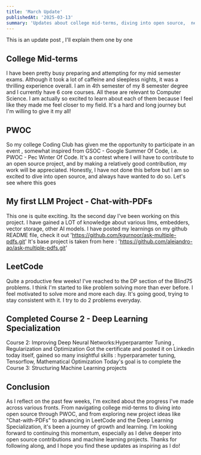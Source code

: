 ```yaml
---
title: 'March Update'
publishedAt: '2025-03-13'
summary: 'Updates about college mid-terms, diving into open source,  new project ideas, leetcode DP section started, currently on course 3 of deep learning'
---
```


This is an update post , I'll explain them one by one

## College Mid-terms
I have been pretty busy preparing and attempting for my mid semester exams. Although it took a lot of caffeine and sleepless nights, it was a thrilling experience overall.
I am in 4th semester of my 8 semester degree and I currently have 6 core courses. All these are relevant to Computer Science.
I am actually so excited to learn about each of them because I feel like they made me feel closer to my field. It's a hard and long journey but I'm willing to give it my all!

## PWOC 
So my college Coding Club has given me the opportunity to participate in an event , somewhat inspired from GSOC - Google Summer Of Code, i.e. PWOC - Pec Winter Of Code.
It's a contest where I will have to contribute to an open source project, and by making a relatively good contribution, my work will be appreciated.
Honestly, I have not done this before but I am so excited to dive into open source, and always have wanted to do so. Let's see where this goes

## My first LLM Project - Chat-with-PDFs
This one is quite exciting. Its the second day I've been working on this project. I have gained a LOT of knowledge about various llms, embedders, vector storage, other AI models. I have posted my learnings on my github README file, check it out 'https://github.com/kgurnoor/ask-multiple-pdfs.git'
It's base project is taken from here : 'https://github.com/alejandro-ao/ask-multiple-pdfs.git'

## LeetCode
Quite a productive few weeks! I've reached to the DP section of the Blind75 problems. I think I'm started to like problem solving more than ever before. I feel motivated to solve more and more each day.
It's going good, trying to stay consistent with it. I try to do 2 problems everyday.

## Completed Course 2 - Deep Learning Specialization
Course 2: Improving Deep Neural Networks:Hyperparamter Tuning , Regularization and Optimization
Got the certificate and posted it on Linkedin today itself, gained so many insightful skills : hyperparameter tuning, Tensorflow, Mathematical Optimization
Today's goal is to complete the Course 3: Structuring Machine Learning projects

## Conclusion
As I reflect on the past few weeks, I'm excited about the progress I've made across various fronts. 
From navigating college mid-terms to diving into open source through PWOC, and from exploring new project ideas like "Chat-with-PDFs" to advancing in LeetCode and the Deep Learning Specialization,
it's been a journey of growth and learning. I'm looking forward to continuing this momentum, especially as I delve deeper into open source contributions and machine learning projects.
Thanks for following along, and I hope you find these updates as inspiring as I do!

